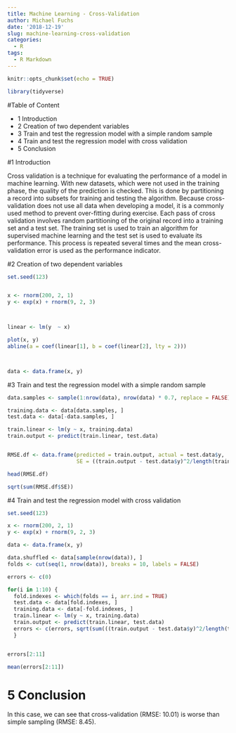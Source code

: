 ```yaml
---
title: Machine Learning - Cross-Validation
author: Michael Fuchs
date: '2018-12-19'
slug: machine-learning-cross-validation
categories:
  - R
tags:
  - R Markdown
---
```


```r
knitr::opts_chunk$set(echo = TRUE)
```

```r
library(tidyverse)
```

#Table of Content

+ 1 Introduction
+ 2 Creation of two dependent variables
+ 3 Train and test the regression model with a simple random sample 
+ 4 Train and test the regression model with cross validation
+ 5 Conclusion

#1 Introduction

Cross validation is a technique for evaluating the performance of a model in machine learning. With new datasets, which were not used in the training phase, the quality of the prediction is checked. This is done by partitioning a record into subsets for training and testing the algorithm. Because cross-validation does not use all data when developing a model, it is a commonly used method to prevent over-fitting during exercise. Each pass of cross validation involves random partitioning of the original record into a training set and a test set. The training set is used to train an algorithm for supervised machine learning and the test set is used to evaluate its performance. This process is repeated several times and the mean cross-validation error is used as the performance indicator.


#2 Creation of two dependent variables
```r
set.seed(123)


x <- rnorm(200, 2, 1)
y <- exp(x) + rnorm(9, 2, 3)



linear <- lm(y  ~ x)

plot(x, y)
abline(a = coef(linear[1], b = coef(linear[2], lty = 2)))



data <- data.frame(x, y)
```


#3 Train and test the regression model with a simple random sample 

```r
data.samples <- sample(1:nrow(data), nrow(data) * 0.7, replace = FALSE)

training.data <- data[data.samples, ]
test.data <- data[-data.samples, ]

train.linear <- lm(y ~ x, training.data)
train.output <- predict(train.linear, test.data)


RMSE.df <- data.frame(predicted = train.output, actual = test.data$y, 
                      SE = ((train.output - test.data$y)^2/length(train.output)))

head(RMSE.df)
```
```r
sqrt(sum(RMSE.df$SE))
```


#4 Train and test the regression model with cross validation
```r
set.seed(123)

x <- rnorm(200, 2, 1)
y <- exp(x) + rnorm(9, 2, 3)

data <- data.frame(x, y)

data.shuffled <- data[sample(nrow(data)), ]
folds <- cut(seq(1, nrow(data)), breaks = 10, labels = FALSE)

errors <- c(0)

for(i in 1:10) {
  fold.indexes <- which(folds == i, arr.ind = TRUE)
  test.data <- data[fold.indexes, ]
  training.data <- data[-fold.indexes, ]
  train.linear <- lm(y ~ x, training.data)
  train.output <- predict(train.linear, test.data)
  errors <- c(errors, sqrt(sum(((train.output - test.data$y)^2/length(train.output)))))
  }


errors[2:11]
```

```r
mean(errors[2:11])
```


# 5 Conclusion

In this case, we can see that cross-validation (RMSE: 10.01) is worse than simple sampling (RMSE: 8.45).


